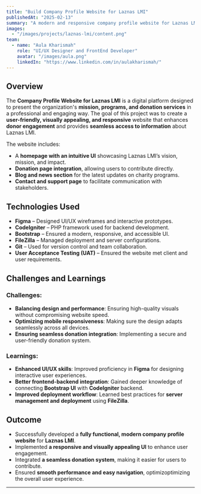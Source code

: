 ```yaml
---
title: "Build Company Profile Website for Laznas LMI"
publishedAt: "2025-02-13"
summary: "A modern and responsive company profile website for Laznas LMI, designed to showcase their mission, programs, and donation services."
images:
  - "/images/projects/laznas-lmi/content.png"
team:
  - name: "Aula Kharismah"
    role: "UI/UX Designer and FrontEnd Developer"
    avatar: "/images/aula.png"
    linkedIn: "https://www.linkedin.com/in/aulakharismah/"
---
```


## Overview

The **Company Profile Website for Laznas LMI** is a digital platform designed to present the organization's **mission, programs, and donation services** in a professional and engaging way. The goal of this project was to create a **user-friendly, visually appealing, and responsive** website that enhances **donor engagement** and provides **seamless access to information** about Laznas LMI.

The website includes:

- A **homepage with an intuitive UI** showcasing Laznas LMI’s vision, mission, and impact.
- **Donation page integration**, allowing users to contribute directly.
- **Blog and news section** for the latest updates on charity programs.
- **Contact and support page** to facilitate communication with stakeholders.

## Technologies Used

- **Figma** – Designed UI/UX wireframes and interactive prototypes.
- **CodeIgniter** – PHP framework used for backend development.
- **Bootstrap** – Ensured a modern, responsive, and accessible UI.
- **FileZilla** – Managed deployment and server configurations.
- **Git** – Used for version control and team collaboration.
- **User Acceptance Testing (UAT)** – Ensured the website met client and user requirements.

## Challenges and Learnings

### Challenges:

- **Balancing design and performance**: Ensuring high-quality visuals without compromising website speed.
- **Optimizing mobile responsiveness**: Making sure the design adapts seamlessly across all devices.
- **Ensuring seamless donation integration**: Implementing a secure and user-friendly donation system.

### Learnings:

- **Enhanced UI/UX skills**: Improved proficiency in **Figma** for designing interactive user experiences.
- **Better frontend-backend integration**: Gained deeper knowledge of connecting **Bootstrap UI** with **CodeIgniter** backend.
- **Improved deployment workflow**: Learned best practices for **server management and deployment** using **FileZilla**.

## Outcome

- Successfully developed a **fully functional, modern company profile website** for **Laznas LMI**.
- Implemented **a responsive and visually appealing UI** to enhance user engagement.
- Integrated **a seamless donation system**, making it easier for users to contribute.
- Ensured **smooth performance and easy navigation**, optimizoptimizing the overall user experience.

---
